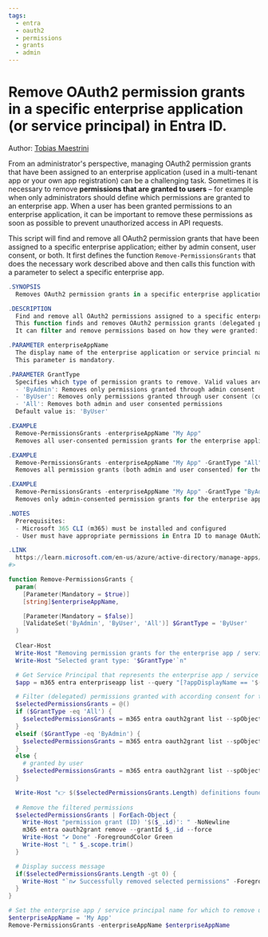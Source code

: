 ```yaml
---
tags:  
  - entra
  - oauth2
  - permissions
  - grants
  - admin
---
```



# Remove OAuth2 permission grants in a specific enterprise application (or service principal) in Entra ID.

Author: [Tobias Maestrini](https://github.com/tmaestrini)

From an administrator's perspective, managing OAuth2 permission grants that have been assigned to an enterprise application (used in a multi-tenant app or your own app registration) can be a challenging task.
Sometimes it is necessary to remove **permissions that are granted to users** – for example when only administrators should define which permissions are granted to an enterprise app.
When a user has been granted permissions to an enterprise application, it can be important to remove these permissions as soon as possible to prevent unauthorized access in API requests.

This script will find and remove all OAuth2 permission grants that have been assigned to a specific enterprise application; either by admin consent, user consent, or both.
It first defines the function `Remove-PermissionsGrants` that does the necessary work described above and then calls this function with a parameter to select a specific enterprise app.

<Tabs>
  <TabItem value="PowerShell">

  ```powershell
  .SYNOPSIS
    Removes OAuth2 permission grants in a specific enterprise application (or service principal) in Entra ID.

  .DESCRIPTION
    Find and remove all OAuth2 permissions assigned to a specific enterprise application by selecting one of the following removal options: **All permissions** / Permissions granted **by an administrator** / Permissions granted **to users**.
    This function finds and removes OAuth2 permission grants (delegated permissions) assigned to a specific enterprise application.
    It can filter and remove permissions based on how they were granted: either by admin consent, user consent, or both.

  .PARAMETER enterpriseAppName
    The display name of the enterprise application or service princial name in Entra ID from which to remove permission grants.
    This parameter is mandatory.

  .PARAMETER GrantType
    Specifies which type of permission grants to remove. Valid values are:
    - 'ByAdmin': Removes only permissions granted through admin consent (consentType = AllPrincipals)
    - 'ByUser': Removes only permissions granted through user consent (consentType != AllPrincipals)
    - 'All': Removes both admin and user consented permissions
    Default value is: 'ByUser'

  .EXAMPLE
    Remove-PermissionsGrants -enterpriseAppName "My App"
    Removes all user-consented permission grants for the enterprise application "My App"

  .EXAMPLE
    Remove-PermissionsGrants -enterpriseAppName "My App" -GrantType "All"
    Removes all permission grants (both admin and user consented) for the enterprise application "My App"

  .EXAMPLE
    Remove-PermissionsGrants -enterpriseAppName "My App" -GrantType "ByAdmin"
    Removes only admin-consented permission grants for the enterprise application "My App"

  .NOTES
    Prerequisites:
    - Microsoft 365 CLI (m365) must be installed and configured
    - User must have appropriate permissions in Entra ID to manage OAuth2 permission grants (e.g. Global Admin)

  .LINK
    https://learn.microsoft.com/en-us/azure/active-directory/manage-apps/manage-application-permissions
  #>

  function Remove-PermissionsGrants {
    param(
      [Parameter(Mandatory = $true)]
      [string]$enterpriseAppName,

      [Parameter(Mandatory = $false)]
      [ValidateSet('ByAdmin', 'ByUser', 'All')] $GrantType = 'ByUser'
    )
    
    Clear-Host
    Write-Host "Removing permission grants for the enterprise app / service principal '$enterpriseAppName'"
    Write-Host "Selected grant type: '$GrantType'`n"

    # Get Service Principal that represents the enterprise app / service principal
    $app = m365 entra enterpriseapp list --query "[?appDisplayName == '$($enterpriseAppName)']" | ConvertFrom-Json

    # Filter (delegated) permissions granted with according consent for the given enterprise app or service principal
    $selectedPermissionsGrants = @()
    if ($GrantType -eq 'All') {
      $selectedPermissionsGrants = m365 entra oauth2grant list --spObjectId $app.id | ConvertFrom-Json
    }
    elseif ($GrantType -eq 'ByAdmin') {
      $selectedPermissionsGrants = m365 entra oauth2grant list --spObjectId $app.id --query "[?consentType == 'AllPrincipals']" | ConvertFrom-Json
    }
    else {
      # granted by user
      $selectedPermissionsGrants = m365 entra oauth2grant list --spObjectId $app.id --query "[?consentType != 'AllPrincipals']" | ConvertFrom-Json
    }

    Write-Host "👉 $($selectedPermissionsGrants.Length) definitions found"
    
    # Remove the filtered permissions
    $selectedPermissionsGrants | ForEach-Object {
      Write-Host "permission grant (ID) '$($_.id)': " -NoNewline
      m365 entra oauth2grant remove --grantId $_.id --force
      Write-Host "✔ Done" -ForegroundColor Green
      Write-Host "⎿ " $_.scope.trim()
    }

    # Display success message
    if($selectedPermissionsGrants.Length -gt 0) {
      Write-Host "`n✔️ Successfully removed selected permissions" -ForegroundColor Green
    }
  }

  # Set the enterprise app / service principal name for which to remove user consents
  $enterpriseAppName = 'My App'
  Remove-PermissionsGrants -enterpriseAppName $enterpriseAppName
  ```

  </TabItem>
</Tabs>

